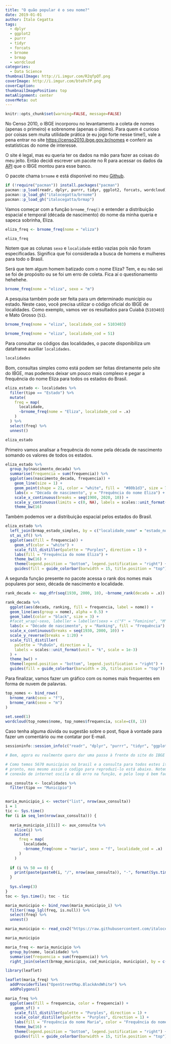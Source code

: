 ```yaml
---
title: "O quão popular é o seu nome?"
date: 2019-01-01
author: Ítalo Cegatta
tags:
  - dplyr
  - ggplot2
  - purrr
  - tidyr
  - forcats
  - brnome
  - brmap
  - wordcloud
categories:
  - Data Science
thumbnailImage: http://i.imgur.com/R2qfpQT.png
coverImage: http://i.imgur.com/bteFn7P.png
coverCaption:
thumbnailImagePosition: top
metaAlignment: center
coverMeta: out
---
```


```r
knitr::opts_chunk$set(warning=FALSE, message=FALSE)
```

No Censo 2010, o IBGE incorporou no levantamento a coleta de nomes (apenas o primeiro) e sobrenome (apenas o último). Para quem é curioso por coisas sem muita utilidade prática (e eu jogo forte nesse time!), vale a pena entrar no site [https://censo2010.ibge.gov.br/nomes](https://censo2010.ibge.gov.br/nomes) e conferir as estatísticas do nome de interesse.

O site é legal, mas eu queria ter os dados na mão para fazer as coisas do meu jeito. Então decidi escrever um pacote no R para acessar os dados da [API](https://servicodados.ibge.gov.br/api/docs/censos/nomes?versao=2) que o IBGE montou para esse banco.

O pacote chama `brnome` e está disponível no meu [Github](https://github.com/italocegatta/brnome).

```r
if (!require("pacman")) install.packages("pacman")
pacman::p_load(readr, dplyr, purrr, tidyr, ggplot2, forcats, wordcloud)
pacman::p_load_gh("italocegatta/brnome")
pacman::p_load_gh("italocegatta/brmap")
```

Vamos começar com a função `brnome_freq()` e entender a distribuição espacial e temporal (década de nascimento) do nome da minha queria e sapeca sobrinha, Eliza.

```r
eliza_freq <- brnome_freq(nome = "eliza")

eliza_freq
```

Notem que as colunas `sexo` e `localidade` estão vazias pois não foram especificadas. Significa que foi considerada a busca de homens e mulheres para todo o Brasil.

Será que tem algum homem batizado com o nome Eliza? Tem, e eu não sei se foi de propósito ou se foi um erro de coleta. Fica aí o questionamento hehehehe.

```r
brnome_freq(nome = "eliza", sexo = "m")
```

A pesquisa também pode ser feita para um determinado município ou estado. Neste caso, você precisa utilizar o código oficial do IBGE de localidades. Como exemplo, vamos ver os resultados para Cuiabá (`5103403`) e Mato Grosso (`51`).

```r
brnome_freq(nome = "eliza", localidade_cod = 5103403)
```

```r
brnome_freq(nome = "eliza", localidade_cod = 51)
```

Para consultar os códigos das localidades, o pacote disponibiliza um dataframe auxiliar `localidades`.

```r
localidades
```

Bom, consultas simples como está podem ser feitas diretamente pelo site do IBGE, mas podemos deixar um pouco mais complexo e pegar a frequência do nome Eliza para todos os estados do Brasil. 

```r
eliza_estado <- localidades %>% 
  filter(tipo == "Estado") %>% 
  mutate(
    freq = map(
      localidade,
      ~brnome_freq(nome = "Eliza", localidade_cod = .x) 
    )
  ) %>% 
  select(freq) %>% 
  unnest()

eliza_estado
```

Primeiro vamos analisar a frequência do nome pela década de nascimento somando os valores de todos os estados.

```r
eliza_estado %>% 
  group_by(nascimento_decada) %>% 
  summarise(frequencia = sum(frequencia)) %>% 
  ggplot(aes(nascimento_decada, frequencia)) +
    geom_line(size = 1) +
    geom_point(shape = 21, color = "white", fill =  "#80b1d3", size = 7, stroke = 2) +
    labs(x = "Década de nascimento", y = "Frequência do nome Eliza") +
    scale_x_continuous(breaks = seq(1900, 2020, 10)) + 
    scale_y_continuous(limits = c(0, NA), labels = scales::unit_format(unit = "k", scale = 1e-3)) + 
    theme_bw(16)
```

Também podemos ver a distribuição espacial pelos estados do Brasil.

```r
eliza_estado %>% 
  left_join(brmap_estado_simples, by = c("localidade_nome" = "estado_nome")) %>% 
  st_as_sf() %>% 
  ggplot(aes(fill = frequencia)) +
    geom_sf(color = "white") +
    scale_fill_distiller(palette = "Purples", direction = 1) +
    labs(fill = "Frequência do nome Eliza") +
    theme_bw(16) +
    theme(legend.position = "bottom", legend.justification = "right") +
    guides(fill = guide_colorbar(barwidth = 15, title.position = "top"))
```

A segunda função presente no pacote acessa o rank dos nomes mais populares por sexo, década de nascimento e localidade.

```r
rank_decada <- map_dfr(seq(1930, 2000, 10), ~brnome_rank(decada = .x))

rank_decada %>%
  ggplot(aes(decada, ranking, fill = frequencia, label = nome)) +
  geom_line(aes(group = nome), alpha = 0.5) +
  geom_label(color = "black", size = 3) +
  #facet_wrap(~sexo, labeller = labeller(sexo = c("F" = "Feminino", "M" = "Masculino"))) +
  labs(x = "Décade de nascimento", y = "Ranking", fill = "Frequência") +
  scale_x_continuous(breaks = seq(1930, 2000, 10)) +
  scale_y_reverse(breaks = 1:20) +
  scale_fill_distiller(
    palette = "PuBuGn", direction = 1, 
    labels = scales::unit_format(unit = "k", scale = 1e-3)
  ) +
  theme_bw() +
  theme(legend.position = "bottom", legend.justification = "right") +
  guides(fill = guide_colorbar(barwidth = 20, title.position = "top"))
```

Para finalizar, vamos fazer um gráfico com os nomes mais frequentes em forma de nuvem de palavras.

```r
top_nomes <- bind_rows(
  brnome_rank(sexo = "f"),
  brnome_rank(sexo = "m")
)
  
set.seed(1)
wordcloud(top_nomes$nome, top_nomes$frequencia, scale=c(8, 1))
```

Caso tenha alguma dúvida ou sugestão sobre o post, fique à vontade para fazer um comentário ou me contatar por E-mail.

```r
sessioninfo::session_info(c("readr", "dplyr", "purrr", "tidyr", "ggplot2", "forcats", "brmap", "brnome", "wordcloud"))
```

```r
# Bem, agora eu realmente quero dar uma passo à frente do site do IBGE e fazer uma mapa com a frequência do nome por município. Entretanto, dessa vez o nome utilizaro será 'Maria', pois, o IBGE só apresenta a frequencia do nome para o município se houverem mais do que 15 contagens. Assim, como o nome 'Eliza' não é muito comum, há poucos municípios (cerca de 120) com dados disponíveis.  

# Como temos 5670 municípios no brasil e a consulta para todos estes itêns demora um pouco, eu já deixei um dataframe
# pronto, mas mesmo assim o codigo para reproduzí-lo está abaixo. Notem que optei por criar um loop porque as vezes a
# conexão de internet oscila e dá erro na função, e pelo loop é bem facil de ver onde deu erro e começar a partir dele.

aux_consulta <- localidades %>% 
  filter(tipo == "Município")


maria_municipio_i <- vector("list", nrow(aux_consulta))
i = 1
tic <- Sys.time()
for (i in seq_len(nrow(aux_consulta))) {
  
  maria_municipio_i[[i]] <- aux_consulta %>% 
    slice(i) %>% 
    mutate(
      freq = map(
        localidade,
        ~brnome_freq(nome = "maria", sexo = "f", localidade_cod = .x)
      )
    )
  
  if (i %% 50 == 0) {
    print(paste(paste0(i, "/", nrow(aux_consulta)), "-", format(Sys.time(), "%H:%M")))
  }
  
  Sys.sleep(3)
}
toc <- Sys.time(); toc - tic

maria_municipio <- bind_rows(maria_municipio_i) %>% 
  filter(!map_lgl(freq, is.null)) %>% 
  select(freq) %>% 
  unnest()
```

```r
maria_municipio <- read_csv2("https://raw.githubusercontent.com/italocegatta/italocegatta.github.io_source/master/content/dados/maria_freq.csv", col_types = cols(sexo = col_character(), localidade = col_integer()))

maria_municipio
```

```r
maria_freq <- maria_municipio %>% 
  group_by(nome, localidade) %>% 
  summarise(frequencia = sum(frequencia)) %>%  
  right_join(select(brmap_municipio, cod_municipio, municipio), by = c("localidade" = "cod_municipio"))

library(leaflet)

leaflet(maria_freq) %>% 
  addProviderTiles("OpenStreetMap.BlackAndWhite") %>% 
  addPolygons()

maria_freq %>% 
  ggplot(aes(fill = frequencia, color = frequencia)) +
    geom_sf() +
    scale_fill_distiller(palette = "Purples", direction = 1) +
    scale_color_distiller(palette = "Purples", direction = 1) +
    labs(fill = "Frequência do nome Maria", color = "Frequência do nome Maria") +
    theme_bw(16) +
    theme(legend.position = "bottom", legend.justification = "right") +
    guides(fill = guide_colorbar(barwidth = 15, title.position = "top"))
```
